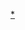 {{Catnav|頁面分類|人类社会|文化|电视剧|各國電視劇|韓國電視劇|SBS連續劇}}
{{Catnav|頁面分類|...|电视节目|电视剧|各國電視劇|韓國電視劇|SBS連續劇}}
{{Catnav|頁面分類|...|电视|电视节目|韓國电视节目|韓國電視劇|SBS連續劇}}
{{Catnav|頁面分類|...|各國電視|韓國電視|韓國电视节目|韓國電視劇|SBS連續劇}}
{{Catnav|頁面分類|...|电视|各國電視|各國電視劇|韓國電視劇|SBS連續劇}}

{{catmore|SBS日日連續劇}}





[[Category:SBS電視劇|*]]